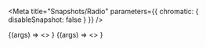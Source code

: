 
<Meta
  title="Snapshots/Radio"
  parameters={{ chromatic: { disableSnapshot: false } }}
/>

<Canvas>
  <Story name="Standard" args={{name:"my-group"}}>
    {(args) => 
      <>
        <Radio {...args} value="value1" label="radio-1" />
        <Radio {...args} value="value2" label="radio-2" checked />
      </>
    }
  </Story>
</Canvas>

<Canvas>
  <Story name="Disabled" args={{name:"my-group-s", disabled: true}}>
    {(args) => 
      <>
        <Radio {...args} value="value1" label="radio-1" />
        <Radio {...args} value="value2" label="radio-2" checked />
      </>
    }
  </Story>
</Canvas>